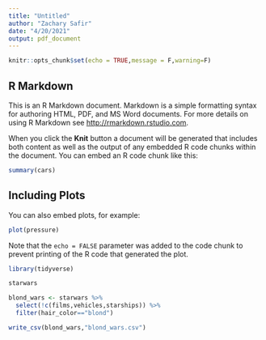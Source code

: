 ```yaml
---
title: "Untitled"
author: "Zachary Safir"
date: "4/20/2021"
output: pdf_document
---
```


```r
knitr::opts_chunk$set(echo = TRUE,message = F,warning=F)
```

## R Markdown

This is an R Markdown document. Markdown is a simple formatting syntax for authoring HTML, PDF, and MS Word documents. For more details on using R Markdown see <http://rmarkdown.rstudio.com>.

When you click the **Knit** button a document will be generated that includes both content as well as the output of any embedded R code chunks within the document. You can embed an R code chunk like this:

```r
summary(cars)
```

## Including Plots

You can also embed plots, for example:

```r
plot(pressure)
```

Note that the `echo = FALSE` parameter was added to the code chunk to prevent printing of the R code that generated the plot.



```r
library(tidyverse)
```


```r
starwars
```

```r
blond_wars <- starwars %>%
  select(!c(films,vehicles,starships)) %>%
  filter(hair_color=="blond")
```

```r
write_csv(blond_wars,"blond_wars.csv")
```

